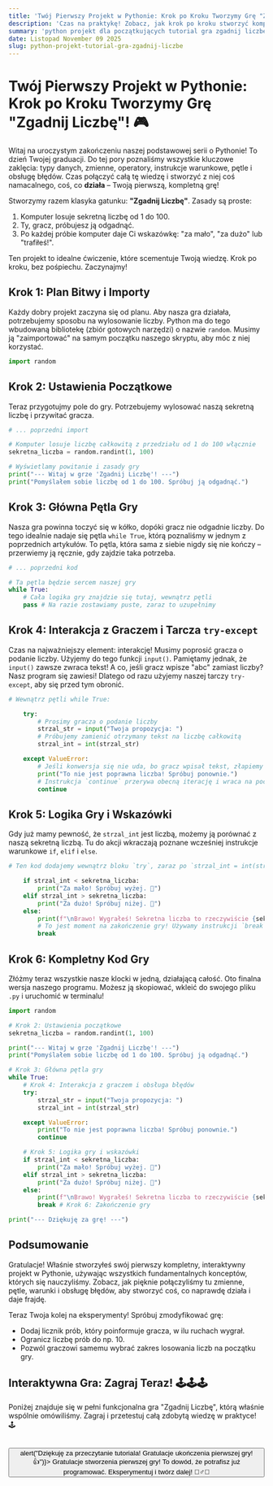 ```yaml
---
title: 'Twój Pierwszy Projekt w Pythonie: Krok po Kroku Tworzymy Grę "Zgadnij Liczbę"! 🎮'
description: 'Czas na praktykę! Zobacz, jak krok po kroku stworzyć kompletną grę "Zgadnij Liczbę" w Pythonie. Wykorzystamy całą zdobytą wiedzę: pętle, warunki, zmienne i obsługę błędów!'
summary: 'python projekt dla początkujących tutorial gra zgadnij liczbę pętle warunki funkcje'
date: Listopad November 09 2025
slug: python-projekt-tutorial-gra-zgadnij-liczbe
---
```


# Twój Pierwszy Projekt w Pythonie: Krok po Kroku Tworzymy Grę "Zgadnij Liczbę"! 🎮

Witaj na uroczystym zakończeniu naszej podstawowej serii o Pythonie! To dzień Twojej graduacji. Do tej pory poznaliśmy wszystkie kluczowe zaklęcia: typy danych, zmienne, operatory, instrukcje warunkowe, pętle i obsługę błędów. Czas połączyć całą tę wiedzę i stworzyć z niej coś namacalnego, coś, co **działa** – Twoją pierwszą, kompletną grę!

Stworzymy razem klasyka gatunku: **"Zgadnij Liczbę"**. Zasady są proste:
1.  Komputer losuje sekretną liczbę od 1 do 100.
2.  Ty, gracz, próbujesz ją odgadnąć.
3.  Po każdej próbie komputer daje Ci wskazówkę: "za mało", "za dużo" lub "trafiłeś!".

Ten projekt to idealne ćwiczenie, które scementuje Twoją wiedzę. Krok po kroku, bez pośpiechu. Zaczynajmy!

## Krok 1: Plan Bitwy i Importy

Każdy dobry projekt zaczyna się od planu. Aby nasza gra działała, potrzebujemy sposobu na wylosowanie liczby. Python ma do tego wbudowaną bibliotekę (zbiór gotowych narzędzi) o nazwie `random`. Musimy ją "zaimportować" na samym początku naszego skryptu, aby móc z niej korzystać.

```python
import random
```

## Krok 2: Ustawienia Początkowe

Teraz przygotujmy pole do gry. Potrzebujemy wylosować naszą sekretną liczbę i przywitać gracza.

```python
# ... poprzedni import

# Komputer losuje liczbę całkowitą z przedziału od 1 do 100 włącznie
sekretna_liczba = random.randint(1, 100)

# Wyświetlamy powitanie i zasady gry
print("--- Witaj w grze 'Zgadnij Liczbę'! ---")
print("Pomyślałem sobie liczbę od 1 do 100. Spróbuj ją odgadnąć.")
```

## Krok 3: Główna Pętla Gry

Nasza gra powinna toczyć się w kółko, dopóki gracz nie odgadnie liczby. Do tego idealnie nadaje się pętla `while True`, którą poznaliśmy w jednym z poprzednich artykułów. To pętla, która sama z siebie nigdy się nie kończy – przerwiemy ją ręcznie, gdy zajdzie taka potrzeba.

```python
# ... poprzedni kod

# Ta pętla będzie sercem naszej gry
while True:
    # Cała logika gry znajdzie się tutaj, wewnątrz pętli
    pass # Na razie zostawiamy puste, zaraz to uzupełnimy
```

## Krok 4: Interakcja z Graczem i Tarcza `try-except`

Czas na najważniejszy element: interakcję! Musimy poprosić gracza o podanie liczby. Użyjemy do tego funkcji `input()`. Pamiętamy jednak, że `input()` zawsze zwraca tekst! A co, jeśli gracz wpisze "abc" zamiast liczby? Nasz program się zawiesi! Dlatego od razu użyjemy naszej tarczy `try-except`, aby się przed tym obronić.

```python
# Wewnątrz pętli while True:

    try:
        # Prosimy gracza o podanie liczby
        strzal_str = input("Twoja propozycja: ")
        # Próbujemy zamienić otrzymany tekst na liczbę całkowitą
        strzal_int = int(strzal_str)

    except ValueError:
        # Jeśli konwersja się nie uda, bo gracz wpisał tekst, złapiemy błąd
        print("To nie jest poprawna liczba! Spróbuj ponownie.")
        # Instrukcja `continue` przerywa obecną iterację i wraca na początek pętli
        continue
```

## Krok 5: Logika Gry i Wskazówki

Gdy już mamy pewność, że `strzal_int` jest liczbą, możemy ją porównać z naszą sekretną liczbą. Tu do akcji wkraczają poznane wcześniej instrukcje warunkowe `if`, `elif` i `else`.

```python
# Ten kod dodajemy wewnątrz bloku `try`, zaraz po `strzal_int = int(strzal_str)`

    if strzal_int < sekretna_liczba:
        print("Za mało! Spróbuj wyżej. 🔼")
    elif strzal_int > sekretna_liczba:
        print("Za dużo! Spróbuj niżej. 🔽")
    else:
        print(f"\nBrawo! Wygrałeś! Sekretna liczba to rzeczywiście {sekretna_liczba}. 🏆")
        # To jest moment na zakończenie gry! Używamy instrukcji `break`.
        break
```

## Krok 6: Kompletny Kod Gry

Złóżmy teraz wszystkie nasze klocki w jedną, działającą całość. Oto finalna wersja naszego programu. Możesz ją skopiować, wkleić do swojego pliku `.py` i uruchomić w terminalu!

```python
import random

# Krok 2: Ustawienia początkowe
sekretna_liczba = random.randint(1, 100)

print("--- Witaj w grze 'Zgadnij Liczbę'! ---")
print("Pomyślałem sobie liczbę od 1 do 100. Spróbuj ją odgadnąć.")

# Krok 3: Główna pętla gry
while True:
    # Krok 4: Interakcja z graczem i obsługa błędów
    try:
        strzal_str = input("Twoja propozycja: ")
        strzal_int = int(strzal_str)

    except ValueError:
        print("To nie jest poprawna liczba! Spróbuj ponownie.")
        continue

    # Krok 5: Logika gry i wskazówki
    if strzal_int < sekretna_liczba:
        print("Za mało! Spróbuj wyżej. 🔼")
    elif strzal_int > sekretna_liczba:
        print("Za dużo! Spróbuj niżej. 🔽")
    else:
        print(f"\nBrawo! Wygrałeś! Sekretna liczba to rzeczywiście {sekretna_liczba}. 🏆")
        break # Krok 6: Zakończenie gry

print("--- Dziękuję za grę! ---")
```

## Podsumowanie

Gratulacje! Właśnie stworzyłeś swój pierwszy kompletny, interaktywny projekt w Pythonie, używając wszystkich fundamentalnych konceptów, których się nauczyliśmy. Zobacz, jak pięknie połączyliśmy tu zmienne, pętle, warunki i obsługę błędów, aby stworzyć coś, co naprawdę działa i daje frajdę.

Teraz Twoja kolej na eksperymenty! Spróbuj zmodyfikować grę:
*   Dodaj licznik prób, który poinformuje gracza, w ilu ruchach wygrał.
*   Ogranicz liczbę prób do np. 10.
*   Pozwól graczowi samemu wybrać zakres losowania liczb na początku gry.

## Interaktywna Gra: Zagraj Teraz! 🕹️🕹️🕹️

Poniżej znajduje się w pełni funkcjonalna gra "Zgadnij Liczbę", którą właśnie wspólnie omówiliśmy. Zagraj i przetestuj całą zdobytą wiedzę w praktyce! 🕹️

<InteractiveGame />

<br/>
<button onClick={() => alert("Dziękuję za przeczytanie tutoriala! Gratulacje ukończenia pierwszej gry! 👍")}>
  Gratulacje stworzenia pierwszej gry! To dowód, że potrafisz już programować. Eksperymentuj i twórz dalej! 🧙‍♂️🌟
</button>

